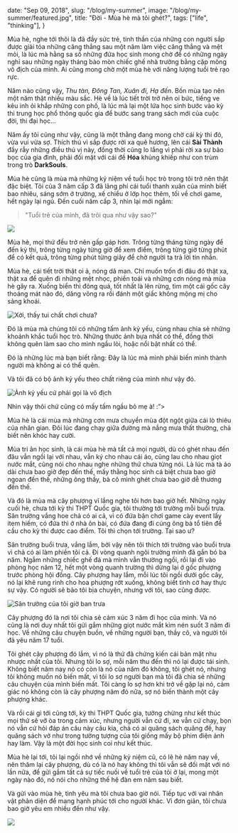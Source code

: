 
  date: "Sep 09, 2018",
  slug: "/blog/my-summer",
  image: "/blog/my-summer/featured.jpg",
  title: "Đời - Mùa hè mà tôi ghét?",
  tags: ["life", "thinking"],
}


Mùa hè, nghe tới thôi là đã đầy sức trẻ, tinh thần của những con người sắp được giải tỏa những căng thẳng sau một năm làm việc căng thẳng và mệt mỏi, là lúc mà hằng sa số những đứa học sinh mong chờ để có những ngày nghỉ sau những ngày tháng bào mòn chiếc ghế nhà trường bằng cặp mông vô địch của mình. Ai cũng mong chờ một mùa hè với năng lượng tuổi trẻ rạo rực.

Năm nào cũng vậy, _Thu tàn, Đông Tan, Xuân đi, Hạ đến_. Bốn mùa tạo nên một năm thật nhiều màu sắc. Hè về là lúc tiết trời trở nên oi bức, tiếng ve kêu inh ỏi khắp những con phố, là lúc mà lại một lứa học sinh bước vào kỳ thi trung học phổ thông quốc gia để bước sang trang sách mới của cuộc đời, thi đại học...

Năm ấy tôi cũng như vậy, cũng là một thằng đang mong chờ cái kỳ thi đó, vừa vui vừa sợ. Thích thú vì sắp được rời xa quê hương, lên cái **Sài Thành** đầy rẫy những điều thú vị này, đồng thời cũng lo lắng vì phải rời xa sự bảo bọc của gia đình, phải đối mặt với cái đề **Hóa** khủng khiếp như con trùm trong trò **DarkSouls**.

Mùa hè cũng là mùa mà những kỷ niệm về tuổi học trò trong tôi trở nên thật đặc biệt. Tôi của 3 năm cấp 3 đã lãng phí cái tuổi thanh xuân của mình biết bao nhiêu, sáng sớm ở trường, xế chiều ở lớp học thêm, tối về chơi game, hết ngày lại ngủ. Đến cuối năm cấp 3, nhìn lại mới ngẫm:

> "Tuổi trẻ của mình, đã trôi qua như vậy sao?"

<img className="desktop:-mx-24" src="/blog/my-summer/01.jpg" />

Mùa hè, mọi thứ đều trở nên gấp gáp hơn. Trông từng tháng từng ngày để đến kỳ thi, trông từng ngày từng giờ để xem điểm, trông từng giờ từng phút để có kết quả, trông từng phút từng giây để chờ người ta trả lời tin nhắn.

Mùa hè, cái tiết trời thật oi ả, nóng dã man. Chỉ muốn trốn đi đâu đó thật xa, thật xa để quên đi những mệt nhọc, phiền toái và những cơn nóng mà mùa hè gây ra. Xuống biển thì đông quá, tốt nhất là lên rừng, tìm một cái gốc cây thoáng mát nào đó, dăng võng ra rồi đánh một giấc không mộng mị cho sảng khoái.

<div className="w-1/2 float-left desktop:-ml-16">
  <img title="Xời, thấy tui chất chơi chưa?" src="/blog/my-summer/02.jpg" />
</div>

Đó là mùa mà chúng tôi có những tấm ảnh kỷ yếu, cùng nhau chia sẻ những khoảnh khắc tuổi học trò. Những thước ảnh bựa nhất có thể, đồng thời không quên làm sao cho mình ngầu lòi, hoặc nổi bật nhất có thể.

Đó là những lúc mà bạn biết rằng: Đây là lúc mà mình phải biến mình thành người mà không ai có thể quên.

Và tôi đã có bộ ảnh kỷ yếu theo chất riêng của mình như vậy đó.

<img
  title="Ảnh kỷ yếu cứ phải gọi là vô địch"
  className="desktop:-mx-24"
  src="/blog/my-summer/03.jpg"
/>

Nhìn vậy thôi chứ cũng có mấy tấm ngầu bỏ mẹ à! :”>

Mùa hè là cái mùa mà những cơn mưa chuyển mùa đột ngột giữa cái lò thiêu của nhân gian. Đôi lúc đang chạy giữa đường mà nắng mưa thất thường, chả biết nên khóc hay cười.

Mùa tri ân học sinh, là cái mùa hè mà tất cả mọi người, dù có ghét nhau đến đâu vẫn ngồi lại với nhau, vẫn ký cho nhau cái áo, cũng lau cho nhau giọt nước mắt, cũng nói cho nhau nghe những thứ chưa từng nói. Là lúc mà tà áo dài chưa bao giờ đẹp đến thế, mấy thằng học sinh cá biệt chưa bao giờ ngoan đến thế, những ông thầy, bà cô mình ghét chưa bao giờ dễ thương đến thế.

Và đó là mùa mà cây phượng vĩ lắng nghe tôi hơn bao giờ hết. Những ngày cuối hè, chưa tới kỳ thi THPT Quốc gia, tôi thường tới trường mỗi buổi trưa. Sân trường vắng hoe chả có ai cả, vì có đứa bận chơi game cày event lấy item hiếm, có đứa thì ở nhà ôn bài, có đứa đang đi cúng ông bà tổ tiên để cầu cho kỳ thi được cao điểm. Tôi thì chọn tới trường. Tại sao ư?

Sân trường buổi trưa, vắng lắm, bởi vậy nên tôi thích tới trường vào buổi trưa vì chả có ai làm phiền tôi cả. Đi vòng quanh ngôi trường mình đã gắn bó ba năm. Ngắm những chiếc ghế đá mà mình vẫn thường ngồi, rồi lại đi vào phòng học năm 12, hết một vòng quanh trường thì dừng lại ở gốc phượng trước phòng hội đồng. Cây phượng hay lắm, mỗi lúc tôi ngồi dưới gốc cây, nó lại khẽ rung rinh cho hoa phượng rớt xuống, không biết tình cờ hay thực sự vậy. Có người sẽ bảo tôi bịa chuyện, nhưng với tôi, sao cũng được.

<img
  title="Sân trường của tôi giờ ban trưa"
  className="desktop:-mx-24"
  src="/blog/my-summer/04.jpg"
/>

Cây phượng đó là nơi tôi chia sẻ cảm xúc 3 năm đi học của mình. Và nó cũng là nơi duy nhất tôi gửi gắm những giọt nước mắt kìm nén suốt 3 năm đi học. Về những câu chuyện buồn, về những người bạn, thầy cô, và người tôi đã yêu năm 17 tuổi.

Tôi ghét cây phượng đó lắm, vì nó là thứ đã chứng kiến cái bản mặt nhu nhược nhất của tôi. Nhưng tôi lo sợ, mỗi năm thu đến thì nó lại được tái sinh. Không biết năm nay nó có còn là nó của năm đó không, tôi ghét nó, nhưng tôi không muốn nó biến mất, vì tôi lo sợ người bạn mà tôi đã chia sẻ những câu chuyện của mình biến mất. Tôi càng lo sợ hơn khi trở về gặp lại nó, cảm giác nó không còn là cây phượng năm đó nữa, sợ nó biến thành một cây phượng khác.

Và rồi cái gì tới cũng tới, kỳ thi THPT Quốc gia, tưởng chừng như kết thúc mọi thứ sẽ vỡ òa trong cảm xúc, nhưng người vẫn cứ đi, xe vẫn cứ chạy, bọn nó vẫn cứ hỏi đáp án câu này câu kia, chả có ai quăng sách quăng đề, hay quăng sách vở như trong tưởng tượng của tôi giống mấy bộ phim điện ảnh hay làm. Vậy là một đời học sinh coi như kết thúc.

Mùa hè lại tới, tôi lại ngồi nhớ về những kỷ niệm cũ, có lẽ hè năm nay về, nên thăm lại cây phượng, dù có là nó hay không thì tôi vẫn sẽ đối mặt với nó lần nữa, để gửi gắm tất cả sự tiếc nuối về tuổi trẻ của tôi ở lại, mong một ngày nào đó, nó nói cho những thế hệ đàn em năm sau biết.

Và gửi vào mùa hè, tình yêu mà tôi chưa bao giờ nói. Tiếp tục với vai nhân vật phản diện để mang hạnh phúc tới cho người khác. Vì đơn giản, tôi chưa bao giờ yêu em nhiều đến như vậy.

<img src="/blog/my-summer/05.jpg" />
